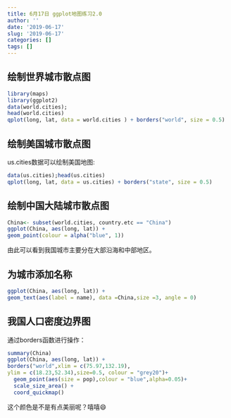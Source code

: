 ```yaml
---
title: 6月17日 ggplot地图练习2.0
author: ''
date: '2019-06-17'
slug: '2019-06-17'
categories: []
tags: []
---
```

## 绘制世界城市散点图
```r
library(maps)
library(ggplot2)
data(world.cities);
head(world.cities)
qplot(long, lat, data = world.cities ) + borders("world", size = 0.5)
```

## 绘制美国城市散点图
us.cities数据可以绘制美国地图:

```r
data(us.cities);head(us.cities)
qplot(long, lat, data = us.cities) + borders("state", size = 0.5)
```

## 绘制中国大陆城市散点图
```r
China<- subset(world.cities, country.etc == "China")
ggplot(China, aes(long, lat)) +
geom_point(colour = alpha("blue", 1))
```

由此可以看到我国城市主要分在大部沿海和中部地区。

## 为城市添加名称
```r
ggplot(China, aes(long, lat)) +
geom_text(aes(label = name), data =China,size =3, angle = 0)
```

## 我国人口密度边界图

通过borders函数进行操作：

```r
summary(China)
ggplot(China, aes(long, lat)) +
borders("world",xlim = c(75.97,132.19), 
ylim = c(18.23,52.34),size=0.5, colour = "grey20")+
  geom_point(aes(size = pop),colour = "blue",alpha=0.05)+
  scale_size_area() +
  coord_quickmap()
```

这个颜色是不是有点美丽呢？嘻嘻😄
